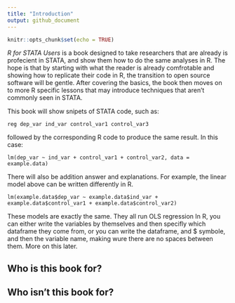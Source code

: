 ```yaml
---
title: "Introduction"
output: github_document
---
```


```r
knitr::opts_chunk$set(echo = TRUE)
```


*R for STATA Users* is a book designed to take researchers that are already is profecient in STATA, and show them how to do the same analyses in R. The hope is that by starting with what the reader is already comfrotable and showing how to replicate their code in R, the transition to open source software will be gentle. After covering the basics, the book then moves on to more R specific lessons that may introduce techniques that aren't commonly seen in STATA. 


This book will show snipets of STATA code, such as:
```
reg dep_var ind_var control_var1 control_var3
```
followed by the corresponding R code to produce the same result. In this case:
```
lm(dep_var ~ ind_var + control_var1 + control_var2, data = example.data)
```

There will also be addition answer and explanations. For example, the linear model above can be written differently in R.
```
lm(example.data$dep_var ~ example.data$ind_var + example.data$control_var1 + example.data$control_var2)
```

These models are exactly the same. They all run OLS regression In R, you can either write the variables by themselves and then specifly which dataframe they come from, or you can write the dataframe, and $ symbole, and then the variable name, making wure there are no spaces between them. More on this later.

## Who is this book for?

## Who isn't this book for?

